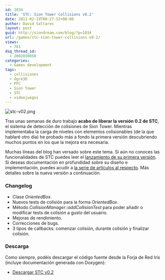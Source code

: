 ```yaml
---
id: 1034
title: 'STC: Sion Tower Collisions v0.2'
date: 2011-02-19T00:27:53+00:00
author: David Saltares
layout: post
guid: http://siondream.com/blog/?p=1034
url: /games/stc-sion-tower-collisions-v0-2/
views:
  - 781
dsq_thread_id:
  - 2002039050
categories:
  - Games development
tags:
  - collisiones
  - Ogre3D
  - PFC
  - Sion Tower
  - STC
  - videojuegos
---
```


![stc-v02.png](/img/wp/stc-v02.webp)

Tras unas semanas de duro trabajo **acabo de liberar la versión 0.2 de STC**, el sistema de detección de colisiones de Sion Tower. Mientras implementaba la carga de niveles con elementos colisionables (de la que hablaré otro día) he probado más a fondo la primera versión descubriendo muchos puntos en los que la mejora era necesaria.

Muchas líneas del blog han versado sobre este tema. Si aún no conoces las funcionalidades de STC puedes leer el [lanzamiento de su primera versión](/proyectos/pfc/sion-tower/stc-sion-tower-collisions-v0-1/). Si deseas documentación en profundidad sobre su diseño e implementación, puedes acudir a [la serie de artículos al respecto](/proyectos/pfc/sion-tower/colisiones-i-introduccion-requisitos-y-alternativas/). Más detalles sobre la nueva versión a continuación.

### Changelog

- Clase _OrientedBox_.
- Nuevos tests de colisión para la forma _OrientedBox_.
- Método _CollisionManager::addCollisionTest_ para poder añadir o modificar tests de colisión a gusto del usuario.
- Mejoras de rendimiento.
- Correcciones de bugs.
- 3 tipos de callbacks: comenzar colisión, durante colisión y finalizar colisión.

### Descarga

Como siempre, podéis descargar el código fuente desde la Forja de Red Iris (incluye documentación generada con Doxygen):

- [Descargar STC v0.2](http://forja.rediris.es/frs/download.php/2092/siontower-collisions-v0.2.zip)
